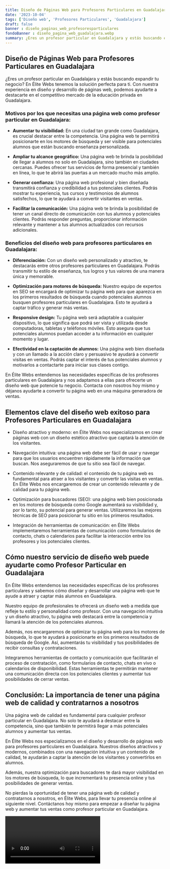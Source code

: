 ```yaml
---
title: Diseño de Páginas Web para Profesores Particulares en Guadalajara
date: '2023-10-04'
tags: ['Diseño web', 'Profesores Particulares', 'Guadalajara']
draft: false
banner : diseño_paginas_web_profesoresparticulares
fondoBanner : diseño_pagina_web_guadalajara.webp
summary: ¿Eres un profesor particular en Guadalajara y estás buscando expandir tu negocio? En Élite Webs tenemos la solución perfecta para ti. Con nuestra experiencia en diseño y desarrollo de páginas web, podemos ayudarte a destacarte en el competitivo mercado de la educación privada en Guadalajara.
---
```


## Diseño de Páginas Web para Profesores Particulares en Guadalajara

¿Eres un profesor particular en Guadalajara y estás buscando expandir tu negocio? En Élite Webs tenemos la solución perfecta para ti. Con nuestra experiencia en diseño y desarrollo de páginas web, podemos ayudarte a destacarte en el competitivo mercado de la educación privada en Guadalajara.

### Motivos por los que necesitas una página web como profesor particular en Guadalajara:

- **Aumentar tu visibilidad:** En una ciudad tan grande como Guadalajara, es crucial destacar entre la competencia. Una página web te permitirá posicionarte en los motores de búsqueda y ser visible para potenciales alumnos que están buscando enseñanza personalizada.

- **Ampliar tu alcance geográfico:** Una página web te brinda la posibilidad de llegar a alumnos no solo en Guadalajara, sino también en ciudades cercanas. Puedes ofrecer tus servicios de forma presencial y también en línea, lo que te abrirá las puertas a un mercado mucho más amplio.

- **Generar confianza:** Una página web profesional y bien diseñada transmitirá confianza y credibilidad a tus potenciales clientes. Podrás mostrar tu experiencia, tus cursos y testimonios de alumnos satisfechos, lo que te ayudará a convertir visitantes en ventas.

- **Facilitar la comunicación:** Una página web te brinda la posibilidad de tener un canal directo de comunicación con tus alumnos y potenciales clientes. Podrás responder preguntas, proporcionar información relevante y mantener a tus alumnos actualizados con recursos adicionales.

### Beneficios del diseño web para profesores particulares en Guadalajara:

- **Diferenciación:** Con un diseño web personalizado y atractivo, te destacarás entre otros profesores particulares en Guadalajara. Podrás transmitir tu estilo de enseñanza, tus logros y tus valores de una manera única y memorable.

- **Optimización para motores de búsqueda:** Nuestro equipo de expertos en SEO se encargará de optimizar tu página web para que aparezca en los primeros resultados de búsqueda cuando potenciales alumnos busquen profesores particulares en Guadalajara. Esto te ayudará a captar tráfico y generar más ventas.

- **Responsive design:** Tu página web será adaptable a cualquier dispositivo, lo que significa que podrá ser vista y utilizada desde computadoras, tabletas y teléfonos móviles. Esto asegura que tus potenciales alumnos puedan acceder a tu información en cualquier momento y lugar.

- **Efectividad en la captación de alumnos:** Una página web bien diseñada y con un llamado a la acción claro y persuasivo te ayudará a convertir visitas en ventas. Podrás captar el interés de tus potenciales alumnos y motivarlos a contactarte para iniciar sus clases contigo.

En Élite Webs entendemos las necesidades específicas de los profesores particulares en Guadalajara y nos adaptamos a ellas para ofrecerte un diseño web que potencie tu negocio. Contacta con nosotros hoy mismo y déjanos ayudarte a convertir tu página web en una máquina generadora de ventas.

<GifSeo />

<Cta />

## Elementos clave del diseño web exitoso para Profesores Particulares en Guadalajara

- Diseño atractivo y moderno: en Élite Webs nos especializamos en crear páginas web con un diseño estético atractivo que captará la atención de los visitantes.

- Navegación intuitiva: una página web debe ser fácil de usar y navegar para que los usuarios encuentren rápidamente la información que buscan. Nos aseguraremos de que tu sitio sea fácil de navegar.

- Contenido relevante y de calidad: el contenido de tu página web es fundamental para atraer a los visitantes y convertir las visitas en ventas. En Élite Webs nos encargaremos de crear un contenido relevante y de calidad para tu página web.

- Optimización para buscadores (SEO): una página web bien posicionada en los motores de búsqueda como Google aumentará su visibilidad y, por lo tanto, su potencial para generar ventas. Utilizaremos las mejores técnicas de SEO para posicionar tu sitio en los primeros resultados.

- Integración de herramientas de comunicación: en Élite Webs implementaremos herramientas de comunicación como formularios de contacto, chats o calendarios para facilitar la interacción entre los profesores y los potenciales clientes.

## Cómo nuestro servicio de diseño web puede ayudarte como Profesor Particular en Guadalajara

En Élite Webs entendemos las necesidades específicas de los profesores particulares y sabemos cómo diseñar y desarrollar una página web que te ayude a atraer y captar más alumnos en Guadalajara.

Nuestro equipo de profesionales te ofrecerá un diseño web a medida que refleje tu estilo y personalidad como profesor. Con una navegación intuitiva y un diseño atractivo, tu página web destacará entre la competencia y llamará la atención de los potenciales alumnos.

Además, nos encargaremos de optimizar tu página web para los motores de búsqueda, lo que te ayudará a posicionarte en los primeros resultados de búsqueda de Google. Así, aumentarás tu visibilidad y tus posibilidades de recibir consultas y contrataciones.

Integraremos herramientas de contacto y comunicación que facilitarán el proceso de contratación, como formularios de contacto, chats en vivo o calendarios de disponibilidad. Estas herramientas te permitirán mantener una comunicación directa con los potenciales clientes y aumentar tus posibilidades de cerrar ventas.

## Conclusión: La importancia de tener una página web de calidad y contratarnos a nosotros

Una página web de calidad es fundamental para cualquier profesor particular en Guadalajara. No solo te ayudará a destacar entre la competencia, sino que también te permitirá llegar a más potenciales alumnos y aumentar tus ventas.

En Élite Webs nos especializamos en el diseño y desarrollo de páginas web para profesores particulares en Guadalajara. Nuestros diseños atractivos y modernos, combinados con una navegación intuitiva y un contenido de calidad, te ayudarán a captar la atención de los visitantes y convertirlos en alumnos.

Además, nuestra optimización para buscadores te dará mayor visibilidad en los motores de búsqueda, lo que incrementará tu presencia online y tus posibilidades de generar ventas.

No pierdas la oportunidad de tener una página web de calidad y contratarnos a nosotros, en Élite Webs, para llevar tu presencia online al siguiente nivel. Contáctanos hoy mismo para empezar a diseñar tu página web y aumentar tus ventas como profesor particular en Guadalajara.

<Video />

<CtaBot job='Profesores Particulares' city='Guadalajara'/>

<Gmaps query='Guadalajara+españa+maps' />